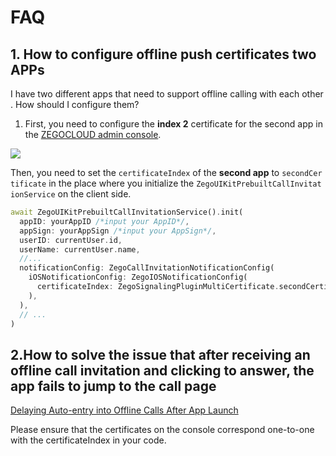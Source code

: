 # FAQ

## 1. How to configure offline push certificates two APPs


I have two different apps that need to support offline calling with each other. How should I configure them?

1. First, you need to configure the **index 2** certificate for the second app in the [ZEGOCLOUD admin console](https://console.zegocloud.com/).

<Frame width="400" height="auto" caption="">
  <img src="https://media-resource.spreading.io/5fa3f99cda659c8c9f2907cbb0242e6c/workspace86/index2_ios.png" />
</Frame>


Then, you need to set the `certificateIndex` of the **second app** to `secondCertificate` in the place where you initialize the `ZegoUIKitPrebuiltCallInvitationService` on the client side.

```dart
await ZegoUIKitPrebuiltCallInvitationService().init(
  appID: yourAppID /*input your AppID*/,
  appSign: yourAppSign /*input your AppSign*/,
  userID: currentUser.id,
  userName: currentUser.name,
  //...
  notificationConfig: ZegoCallInvitationNotificationConfig(
    iOSNotificationConfig: ZegoIOSNotificationConfig(
      certificateIndex: ZegoSignalingPluginMultiCertificate.secondCertificate,
    ),
  ),
  // ...
)
```

## 2.How to solve the issue that after receiving an offline call invitation and clicking to answer, the app fails to jump to the call page

[Delaying Auto-entry into Offline Calls After App Launch](./../Quick%20start%20(with%20call%20invitation).mdx#delaying-auto-entry-into-offline-calls-after-app-launchoptional)

<Warning title="Warning">Please ensure that the certificates on the console correspond one-to-one with the certificateIndex in your code.</Warning>
